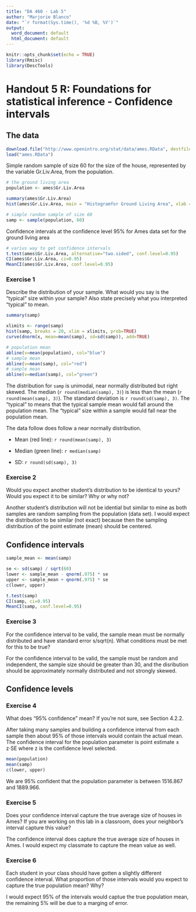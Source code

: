 ```yaml
---
title: "DA 460 - Lab 5"
author: "Marjorie Blanco"
date: "`r format(Sys.time(), '%d %B, %Y')`"
output:
  word_document: default
  html_document: default
---
```


```r
knitr::opts_chunk$set(echo = TRUE)
library(Rmisc)
library(DescTools)
```

# Handout 5 R: Foundations for statistical inference - Confidence intervals

## The data

```r
download.file("http://www.openintro.org/stat/data/ames.RData", destfile = "ames.RData")
load("ames.RData")
```

Simple random sample of size 60 for the size of the house, represented by the variable Gr.Liv.Area, from the population.

```r
# the ground living area
population <- ames$Gr.Liv.Area

summary(ames$Gr.Liv.Area)
hist(ames$Gr.Liv.Area, main = "Histogramfor Ground Living Area", xlab = "Ground Living Area")

# simple random sample of size 60
samp <- sample(population, 60)
```

Confidence intervals at the confidence level 95% for Ames data set for the ground living area

```r
# varius way to get confidence intervals 
t.test(ames$Gr.Liv.Area, alternative="two.sided", conf.level=0.95)
CI(ames$Gr.Liv.Area, ci=0.95)
MeanCI(ames$Gr.Liv.Area, conf.level=0.95)
```

### Exercise 1

Describe the distribution of your sample. What would you say is the "typical" size within your sample? Also state precisely what you interpreted "typical" to mean.

```r
summary(samp)

xlimits <- range(samp)
hist(samp, breaks = 20, xlim = xlimits, prob=TRUE)
curve(dnorm(x, mean=mean(samp), sd=sd(samp)), add=TRUE)

# population mean
abline(v=mean(population), col="blue")
# sample mean
abline(v=mean(samp), col="red")
# sample mean
abline(v=median(samp), col="green")
```

The distribution for `samp` is unimodal, near normally distributed but right skewed. The median (`r round(median(samp), 3)`) is less than the mean (`r round(mean(samp), 3)`).  The standard deviation is `r round(sd(samp), 3)`.  The "typical" to means that the typical sample mean would fall around the population mean.  The "typical" size within a sample would fall near the population mean.

The data follow does follow a near normally distribution.

- Mean (red line): `r round(mean(samp), 3)`

- Median (green line): `r median(samp)`

- SD: `r round(sd(samp), 3)`

### Exercise 2

Would you expect another student's distribution to be identical to yours? Would you expect it to be similar? Why or why not?

Another student's distribution will not be idential but similar to mine as both samples are random sampling from the population (data set). I would expect the distribution to be similar (not exact) because then the sampling distribution of the point estimate (mean) should be centered.

## Confidence intervals

```r
sample_mean <- mean(samp)

se <- sd(samp) / sqrt(60)
lower <- sample_mean - qnorm(.975) * se
upper <- sample_mean + qnorm(.975) * se
c(lower, upper)
```

```r
t.test(samp)
CI(samp, ci=0.95)
MeanCI(samp, conf.level=0.95)
```

### Exercise 3

For the confidence interval to be valid, the sample mean must be normally distributed and have standard error s/sqrt(n). What conditions must be met for this to be true?

For the confidence interval to be valid, the sample must be random and independent, the sample size should be greater than 30, and the disribution should be approximately normally distributed and not strongly skewed.

## Confidence levels

### Exercise 4

What does "95% confidence" mean? If you're not sure, see Section 4.2.2.

After taking many samples and building a confidence interval from each sample then about 95% of those intervals would contain the actual mean.  The confidence interval for the population parameter is point estimate ± z⋅SE where z is the confidence level selected.

```r
mean(population)
mean(samp)
c(lower, upper)
```

We are 95% confident that the population parameter is between 1516.867 and 1889.966.

### Exercise 5

Does your confidence interval capture the true average size of houses in Ames?  If you are working on this lab in a classroom, does your neighbor’s interval capture this value?

The confidence interval does capture the true average size of houses in Ames. I would expect my classmate to capture the mean value as well.

### Exercise 6

Each student in your class should have gotten a slightly different confidence interval. What proportion of those intervals would you expect to capture the true population mean? Why?

I would expect 95% of the intervals would captue the true population mean, the remaining 5% will be due to a marging of error.